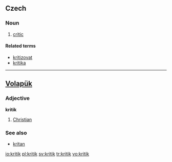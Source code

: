 {{see|Kritik}}
==Czech==

===Noun===
{{cs-noun|g=m}}

# [[critic]]

====Related terms====
* [[kritizovat]]
* [[kritika]] {{f}}

----

==[[Volapük]]==

===Adjective===
'''kritik'''

# [[Christian]]

===See also===
*[[kritan]]

[[io:kritik]]
[[pl:kritik]]
[[sv:kritik]]
[[tr:kritik]]
[[vo:kritik]]